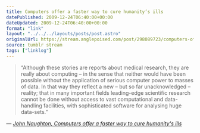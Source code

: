 ```yaml
---
title: Computers offer a faster way to cure humanity’s ills
datePublished: 2009-12-24T06:40:00+00:00
dateUpdated: 2009-12-24T06:40:00+00:00
format: "link"
layout: "../../../layouts/posts/post.astro"
originalUrl: https://stream.anglepoised.com/post/298089723/computers-offer-a-faster-way-to-cure-humanitys
source: tumblr stream
tags: ["linklog"]
---
```


> &ldquo;Although these stories are reports about medical research, they are really about computing – in the sense that neither would have been possible without the application of serious computer power to masses of data. In that way they reflect a new – but so far unacknowledged – reality; that in many important fields leading-edge scientific research cannot be done without access to vast computational and data-handling facilities, with sophisticated software for analysing huge data-sets.&rdquo;

— <cite>[John Naughton, _Computers offer a faster way to cure humanity's ills_](https://www.theguardian.com/technology/2009/dec/20/information-technology-medical-research)</cite>

